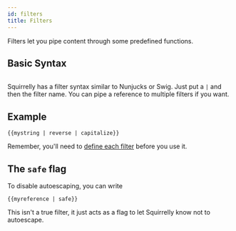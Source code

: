 ```yaml
---
id: filters
title: Filters
---
```



Filters let you pipe content through some predefined functions.

## Basic Syntax

```sqrl
```

Squirrelly has a filter syntax similar to Nunjucks or Swig. Just put a `|` and then the filter name. You can pipe a reference to multiple filters if you want.

## Example

```sqrl
{{mystring | reverse | capitalize}}
```

<Hint type="note" title="Defining Filters">

Remember, you'll need to [define each filter](define-filter) before you use it.

</Hint>

## The `safe` flag

To disable autoescaping, you can write

```sqrl
{{myreference | safe}}
```

This isn't a true filter, it just acts as a flag to let Squirrelly know not to autoescape.